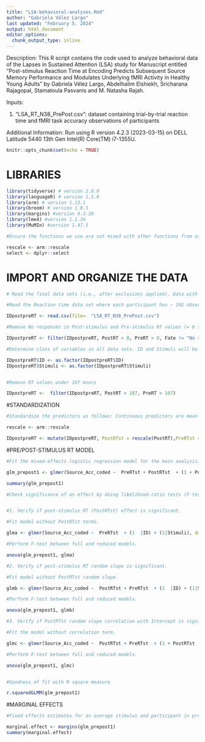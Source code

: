 ---
title: "LSA-behavioral-analyses.Rmd"
author: "Gabriela Vélez Largo"
last updated: "February 5, 2024"
output: html_document
editor_options: 
  chunk_output_type: inline
---

Description: This R script contains the code used to analyze behavioral data of the Lapses in Sustained Attention (LSA) study for Manuscript entitled "Post-stimulus Reaction Time at Encoding Predicts Subsequent Source Memory Performance and Modulates Underlying fMRI Activity in Healthy Young Adults" by Gabriela Vélez Largo, Abdelhalim Elshiekh, Sricharana Rajagopal, Stamatoula Pasvanis and M. Natasha Rajah.

Inputs: 

1. "LSA_RT_N38_PrePost.csv": dataset containing trial-by-trial reaction time and fMRI task accuracy observations of participants


Additional Information:
Run using R version 4.2.3 (2023-03-15) on DELL Latitude 5440 13th Gen Intel(R) Core(TM) i7-1355U.

```{r setup, include=FALSE}
knitr::opts_chunk$set(echo = TRUE)
```

# LIBRARIES

```{r Load libraries}
library(tidyverse) # version 2.0.0
library(languageR) # version 1.5.0
library(arm) # version 1.13.1
library(broom) # version 1.0.5
library(margins) #version 0.3.26
library(lme4) #version 1.1.34
library(MuMIn) #version 1.47.5

#Ensure the functions we use are not mixed with other functions from other packages.

rescale <- arm::rescale
select <- dplyr::select
```


# IMPORT AND ORGANIZE THE DATA
```{r Read RT and Scores datasets}

# Read the final data sets (i.e., after exclusions applied), Data with final sample size = 38 participants. 

#Read the Reaction time data set where each participant has ~ 192 observations (48 encoding events/Run x 4)

IDpostpreRT <- read.csv(file=  "LSA_RT_N38_PrePost.csv")

#Remove No responses in Post-stimulus and Pre-stimulus RT values (= 0 secs) and No responses at Retrieval Fate

IDpostpreRT <- filter(IDpostpreRT, PostRT > 0, PreRT > 0, Fate != "No response")

#Determine class of variables in all data sets. ID and Stimuli will be Grouping factors in the mixed-effects regression.

IDpostpreRT$ID <- as.factor(IDpostpreRT$ID)
IDpostpreRT$Stimuli <- as.factor(IDpostpreRT$Stimuli)


#Remove RT values under 107 msecs 

IDpostpreRT <-  filter(IDpostpreRT, PostRT > 107, PreRT > 107)


```



#STANDARDIZATION

```{r Standardization, include=FALSE}

#Standardize the predictors as follows: Continuous predictors are mean-centered and divided by 2 standard deviations.

rescale <- arm::rescale

IDpostpreRT <- mutate(IDpostpreRT, PostRTst = rescale(PostRT),PreRTst = rescale(PreRT))


```



#PRE/POST-STIMULUS RT MODEL
```{r Fit  model}

#Fit the mixed-effects logistic regression model for the main analysis. Dependent variable:'Source_Acc_coded' = source hit (1) or failure (0). Two predictors; pre- and post-stimulus RTs (PreRTst and PostRTst respectively). Suffix ‘st’ = predictor standardized. Two grouping factors; participants' ID and Stimuli. Optimizer; used to resolve convergence problems of the fitted model, a better optimizer for GLMMs.

glm_prepost1 <- glmer(Source_Acc_coded ~  PreRTst + PostRTst  + (1 + PostRTst |ID) + (1|Stimuli), data=IDpostpreRT, family='binomial', control = glmerControl(optimizer = "bobyqa"))

summary(glm_prepost1)

#Check significance of an effect by doing likelihood-ratio tests (F-test) between the full and reduced models :


#1. Verify if post-stimulus RT (PostRTst) effect is significant. 

#Fit model without PostRTst terms.

glma <- glmer(Source_Acc_coded ~  PreRTst  + (1  |ID) + (1|Stimuli), data=IDpostpreRT, family='binomial', control = glmerControl(optimizer = "bobyqa"))

#Perform F-test between full and reduced models.

anova(glm_prepost1, glma)

#2. Verify if post-stimulus RT random slope is significant. 

#Fit model without PostRTst random slope.

glmb <- glmer(Source_Acc_coded ~  PostRTst + PreRTst  + (1  |ID) + (1|Stimuli), data=IDpostpreRT, family='binomial', control = glmerControl(optimizer = "bobyqa"))

#Perform F-test between full and reduced models.

anova(glm_prepost1, glmb)

#3. Verify if PostRTst random slope correlation with Intercept is significant. 

#Fit the model without correlation term. 

glmc <- glmer(Source_Acc_coded ~  PostRTst + PreRTst  + (1 + PostRTst || ID) + (1|Stimuli), data=IDpostpreRT, family='binomial', control = glmerControl(optimizer = "bobyqa"))

#Perform F-test between full and reduced models.

anova(glm_prepost1, glmc) 



```


```{r Goodness of fit}

#Goodness of fit with R square measure

r.squaredGLMM(glm_prepost1)


```


#MARGINAL EFFECTS

```{r Average marginal effects}

#Fixed effects estimates for an average stimulus and participant in probability space.

marginal.effect <- margins(glm_prepost1) 
summary(marginal.effect)


```






